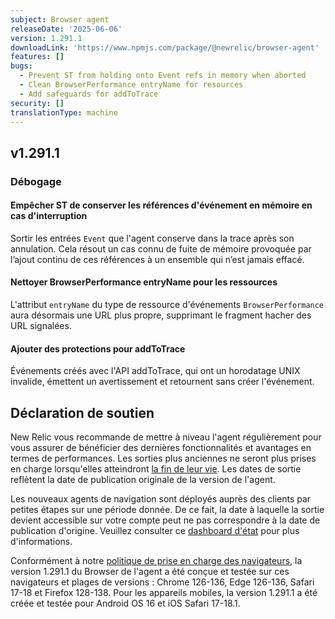 ```yaml
---
subject: Browser agent
releaseDate: '2025-06-06'
version: 1.291.1
downloadLink: 'https://www.npmjs.com/package/@newrelic/browser-agent'
features: []
bugs:
  - Prevent ST from holding onto Event refs in memory when aborted
  - Clean BrowserPerformance entryName for resources
  - Add safeguards for addToTrace
security: []
translationType: machine
---
```


## v1.291.1

### Débogage

#### Empêcher ST de conserver les références d&apos;événement en mémoire en cas d&apos;interruption

Sortir les entrées `Event` que l&apos;agent conserve dans la trace après son annulation. Cela résout un cas connu de fuite de mémoire provoquée par l’ajout continu de ces références à un ensemble qui n’est jamais effacé.

#### Nettoyer BrowserPerformance entryName pour les ressources

L&apos;attribut `entryName` du type de ressource d&apos;événements `BrowserPerformance` aura désormais une URL plus propre, supprimant le fragment hacher des URL signalées.

#### Ajouter des protections pour addToTrace

Événements créés avec l&apos;API addToTrace, qui ont un horodatage UNIX invalide, émettent un avertissement et retournent sans créer l&apos;événement.

## Déclaration de soutien

New Relic vous recommande de mettre à niveau l&apos;agent régulièrement pour vous assurer de bénéficier des dernières fonctionnalités et avantages en termes de performances. Les sorties plus anciennes ne seront plus prises en charge lorsqu&apos;elles atteindront [la fin de leur vie](https://docs.newrelic.com/docs/browser/browser-monitoring/getting-started/browser-agent-eol-policy/). Les dates de sortie reflètent la date de publication originale de la version de l&apos;agent.

Les nouveaux agents de navigation sont déployés auprès des clients par petites étapes sur une période donnée. De ce fait, la date à laquelle la sortie devient accessible sur votre compte peut ne pas correspondre à la date de publication d&apos;origine. Veuillez consulter ce [dashboard d&apos;état](https://newrelic.github.io/newrelic-browser-agent-release/) pour plus d&apos;informations.

Conformément à notre [politique de prise en charge des navigateurs](https://docs.newrelic.com/docs/browser/new-relic-browser/getting-started/compatibility-requirements-browser-monitoring/#browser-types), la version 1.291.1 du Browser de l&apos;agent a été conçue et testée sur ces navigateurs et plages de versions : Chrome 126-136, Edge 126-136, Safari 17-18 et Firefox 128-138. Pour les appareils mobiles, la version 1.291.1 a été créée et testée pour Android OS 16 et iOS Safari 17-18.1.